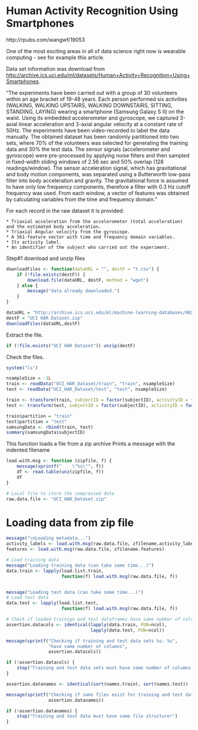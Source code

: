Human Activity Recognition Using Smartphones
========================================================
http://rpubs.com/wangwf/19053

One of the most exciting areas in all of data science right now is wearable computing - see for example this article.

Data set information was download from [http://archive.ics.uci.edu/ml/datasets/Human+Activity+Recognition+Using+Smartphones](http://archive.ics.uci.edu/ml/datasets/Human+Activity+Recognition+Using+Smartphones). 

"The experiments have been carried out with a group of 30 volunteers within an age bracket of 19-48 years. Each person performed six activities (WALKING, WALKING UPSTAIRS, WALKING DOWNSTAIRS, SITTING, STANDING, LAYING) wearing a smartphone (Samsung Galaxy S II) on the waist. Using its embedded accelerometer and gyroscope, we captured 3-axial linear acceleration and 3-axial angular velocity at a constant rate of 50Hz. The experiments have been video-recorded to label the data manually. The obtained dataset has been randomly partitioned into two sets, where 70% of the volunteers was selected for generating the training data and 30% the test data. The sensor signals (accelerometer and gyroscope) were pre-processed by applying noise filters and then sampled in fixed-width sliding windows of 2.56 sec and 50% overlap (128 readings/window). The sensor acceleration signal, which has gravitational and body motion components, was separated using a Butterworth low-pass filter into body acceleration and gravity. The gravitational force is assumed to have only low frequency components, therefore a filter with 0.3 Hz cutoff frequency was used. From each window, a vector of features was obtained by calculating variables from the time and frequency domain.”

For each record in the raw dataset it is provided:


```
* Triaxial acceleration from the accelerometer (total acceleration) and the estimated body acceleration.
* Triaxial Angular velocity from the gyroscope.
* A 561-feature vector with time and frequency domain variables.
* Its activity label.
* An identifier of the subject who carried out the experiment.
```

Step#1 download and unzip files


```r
downloadFiles <- function(dataURL = "", destF = "t.csv") {
    if (!file.exists(destF)) {
        download.file(dataURL, destF, method = "wget")
    } else {
        message("data already downloaded.")
    }
}
```

```r
dataURL = "http://archive.ics.uci.edu/ml/machine-learning-databases/00240/UCI%20HAR%20Dataset.zip"
destF = "UCI HAR Dataset.zip"
downloadFiles(dataURL,destF)
```

Extract the file. 
```r
if (!file.exists("UCI HAR Dataset")) unzip(destF)
```

Check the files.
```r
system("ls")
```


```r
nsampleSize = -1L
train <- readData("UCI_HAR_Dataset/train", "train", nsampleSize)
test <- readData("UCI_HAR_Dataset/test", "test", nsampleSize)
```

```r
train <- transform(train, subjectID = factor(subjectID), activityID = factor(activityID))
test <- transform(test, subjectID = factor(subjectID), activityID = factor(activityID))

train$partition = "train"
test$partition = "test"
samsungData <- rbind(train, test)
summary(samsungData$subjectID)
```


This function loads a file <f> from a zip archive <zipfile>
Prints a message with the indented filename <f>
```r
load.with.msg <- function (zipfile, f) {
    message(sprintf("    \"%s\"", f))
    df <- read.table(unz(zipfile, f))
    df
}
```

```r
# Local file to store the compressed data
raw.data.file <- "UCI_HAR_Dataset.zip"

```



############################################################
# Loading data from zip file                               # 
############################################################
```r
message("\nLoading metadata...")
activity_labels <- load.with.msg(raw.data.file, zfilename.activity_labels)
features <- load.with.msg(raw.data.file, zfilename.features)

# Load training data
message("Loading training data (can take some time...)")
data.train <- lapply(load.list.train, 
                     function(f) load.with.msg(raw.data.file, f))


message("Loading test data (can take some time...)")
# Load test data
data.test <- lapply(load.list.test, 
                     function(f) load.with.msg(raw.data.file, f))

# Check if loaded trainign and test dataframes have same number of cols 
assertion.datacols <- identical(lapply(data.train, FUN=ncol), 
                                lapply(data.test, FUN=ncol))

message(sprintf("Checking if training and test data sets %s: %s", 
                "have same number of columns", 
                assertion.datacols))

if (!assertion.datacols) {
    stop("Training and test data sets must have same number of columns!")
}
```









```r
assertion.datanames <- identical(sort(names.train), sort(names.test))

message(sprintf("Checking if same files exist for training and test data: %s",
                assertion.datanames))

if (!assertion.datanames) {
    stop("Training and test data must have same file structure!")
}

```








